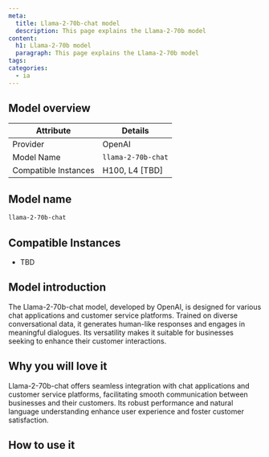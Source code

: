 ```yaml
---
meta:
  title: Llama-2-70b-chat model
  description: This page explains the Llama-2-70b model
content:
  h1: Llama-2-70b model
  paragraph: This page explains the Llama-2-70b model
tags: 
categories:
  - ia
---
```




## Model overview

| Attribute       | Details                            |
|-----------------|------------------------------------|
| Provider        | OpenAI                             |
| Model Name      | `llama-2-70b-chat`                 |
| Compatible Instances | H100, L4 [TBD]                |

## Model name

```bash
llama-2-70b-chat
```

## Compatible Instances

- TBD

## Model introduction

The Llama-2-70b-chat model, developed by OpenAI, is designed for various chat applications and customer service platforms. 
Trained on diverse conversational data, it generates human-like responses and engages in meaningful dialogues.
 Its versatility makes it suitable for businesses seeking to enhance their customer interactions.

## Why you will love it

Llama-2-70b-chat offers seamless integration with chat applications and customer service platforms, facilitating smooth communication between businesses and their customers.
Its robust performance and natural language understanding enhance user experience and foster customer satisfaction.

## How to use it 


